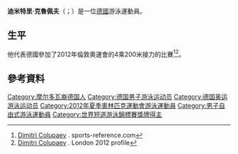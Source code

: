 '''迪米特里·克魯佩夫'''（{{lang-de|Dimitri Colupaev}}；{{bd|1990年|1月29日}}）是一位[[德國|德國]]游泳運動員。

==生平==
他代表德國參加了2012年倫敦奧運會的4乘200米接力的比賽<ref name=r1>[http://www.sports-reference.com/olympics/athletes/co/dimitri-colupaev-1.html Dimitri Colupaev] {{webarchive|url=https://web.archive.org/web/20130207214856/http://www.sports-reference.com/olympics/athletes/co/dimitri-colupaev-1.html |date=2013-02-07 }}. sports-reference.com</ref><ref name=r2>[http://www.london2012.com/athlete/colupaev-dimitri-1122244/ Dimitri Colupaev] {{webarchive|url=https://web.archive.org/web/20130427120345/http://www.london2012.com/athlete/colupaev-dimitri-1122244/ |date=2013-04-27 }}. London 2012 profile</ref>。

==參考資料==
{{Reflist}}

{{DEFAULTSORT:Colupaev, Dimitri}}
[[Category:摩尔多瓦裔德国人|Category:摩尔多瓦裔德国人]]
[[Category:德国男子游泳运动员|Category:德国男子游泳运动员]]
[[Category:德国奥运游泳运动员|Category:德国奥运游泳运动员]]
[[Category:2012年夏季奧林匹克運動會游泳運動員|Category:2012年夏季奧林匹克運動會游泳運動員]]
[[Category:男子自由式游泳運動員|Category:男子自由式游泳運動員]]
[[Category:世界短道游泳錦標賽獎牌得主|Category:世界短道游泳錦標賽獎牌得主]]
